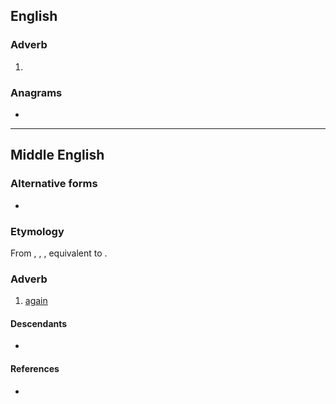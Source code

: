 ==English==

===Adverb===
{{en-adv|-}}

# {{obsolete spelling of|en|again}}

===Anagrams===
* {{anagrams|en|a=aagny|yagna}}

----

==Middle English==
<!--this Middle English entry was created using Template:new enm entry-->

===Alternative forms===
* {{alter|enm|again|ayain|ayen|anȝen|}}

===Etymology===
From {{inh|enm|ang|āġēan}}, {{m|ang|onġēan}}, {{m|ang|onġeġn}}, equivalent to {{prefix|enm|a|gayn}}.

===Adverb===
{{head|enm|adverb}}

# [[again]]

====Descendants====
* {{desc|en|again}}

====References====
* {{R:MED Online|entry=ayẹ̄n (adv.) |id=MED3328}}